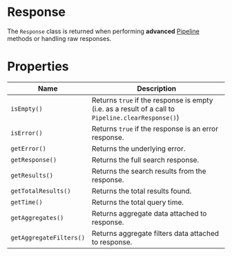 
<SEO
  title="Response"
  scope={scopes.classes}
  description="The Response class is returned when performing advanced Pipeline methods or handling raw responses."
/>

# Response

The `Response` class is returned when performing **advanced** [Pipeline](/classes/pipeline) methods or handling raw responses.

# Properties

| Name                    | Description                                                                                        |
| ----------------------- | -------------------------------------------------------------------------------------------------- |
| `isEmpty()`             | Returns `true` if the response is empty (i.e. as a result of a call to `Pipeline.clearResponse()`) |
| `isError()`             | Returns `true` if the response is an error response.                                               |
| `getError()`            | Returns the underlying error.                                                                      |
| `getResponse()`         | Returns the full search response.                                                                  |
| `getResults()`          | Returns the search results from the response.                                                      |
| `getTotalResults()`     | Returns the total results found.                                                                   |
| `getTime()`             | Returns the total query time.                                                                      |
| `getAggregates()`       | Returns aggregate data attached to response.                                                       |
| `getAggregateFilters()` | Returns aggregate filters data attached to response.                                               |
